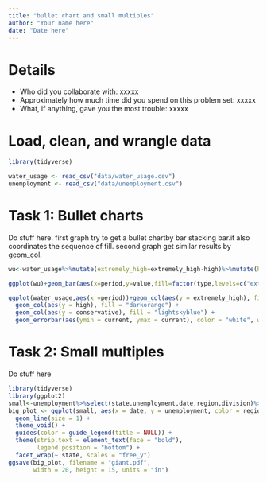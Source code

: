 ```yaml
---
title: "bullet chart and small multiples"
author: "Your name here"
date: "Date here"
---
```


# Details

- Who did you collaborate with: xxxxx
- Approximately how much time did you spend on this problem set: xxxxx
- What, if anything, gave you the most trouble: xxxxx


# Load, clean, and wrangle data

```r
library(tidyverse)

water_usage <- read_csv("data/water_usage.csv")
unemployment <- read_csv("data/unemployment.csv")

```

# Task 1: Bullet charts

Do stuff here. first graph try to get a bullet chartby bar stacking bar.it also coordinates the sequence of fill. second graph get similar results by geom_col.

```r

wu<-water_usage%>%mutate(extremely_high=extremely_high-high)%>%mutate(high=high-conservative)%>%gather(key="type",value="value",conservative,high,extremely_high)

ggplot(wu)+geom_bar(aes(x=period,y=value,fill=factor(type,levels=c("extremely_high","high","conservative"))),stat="identity",stacking=TRUE)+guides(fill=guide_legend(title=""))+geom_errorbar(aes(x=period,ymax=current,ymin=current))+geom_errorbar(aes(x=period,ymax=previous,ymin=previous),color="white")

ggplot(water_usage,aes(x =period))+geom_col(aes(y = extremely_high), fill = "#f03b20") +
  geom_col(aes(y = high), fill = "darkorange") +
  geom_col(aes(y = conservative), fill = "lightskyblue") +
  geom_errorbar(aes(ymin = current, ymax = current), color = "white", width = 0.75,show.legend = TRUE) 

```



# Task 2: Small multiples

Do stuff here
```r
library(tidyverse)
library(ggplot2)
small<-unemployment%>%select(state,unemployment,date,region,division)%>%group_by(state)%>%filter(!any(is.na(unemployment)))%>%ungroup()
big_plot <- ggplot(small, aes(x = date, y = unemployment, color = region)) + 
  geom_line(size = 1) + 
  theme_void() +
  guides(color = guide_legend(title = NULL)) +
  theme(strip.text = element_text(face = "bold"),
        legend.position = "bottom") +
  facet_wrap(~ state, scales = "free_y")
ggsave(big_plot, filename = "giant.pdf",
       width = 20, height = 15, units = "in")
````



